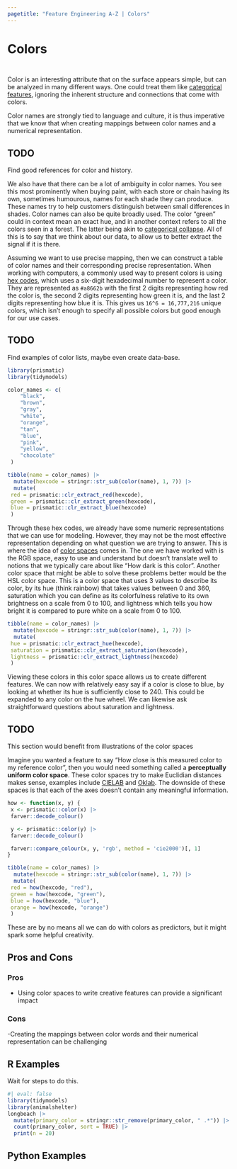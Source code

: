 ```yaml
---
pagetitle: "Feature Engineering A-Z | Colors"
---
```


# Colors {#sec-miscellaneous-color}

::: {style="visibility: hidden; height: 0px;"}
## Colors
:::

Color is an interesting attribute that on the surface appears simple,
but can be analyzed in many different ways.
One could treat them like [categorical features](categorical.qmd),
ignoring the inherent structure and connections that come with colors.

Color names are strongly tied to language and culture,
it is thus imperative that we know that when creating mappings between color names and a numerical representation.

::: callout-caution
# TODO

Find good references for color and history.
:::

We also have that there can be a lot of ambiguity in color names.
You see this most prominently when buying paint,
with each store or chain having its own,
sometimes humourous,
names for each shade they can produce.
These names try to help customers distinguish between small differences in shades.
Color names can also be quite broadly used.
The color "green" could in context mean an exact hue,
and in another context refers to all the colors seen in a forest.
The latter being akin to [categorical collapse](categorical-collapse.qmd).
All of this is to say that we think about our data,
to allow us to better extract the signal if it is there. 

Assuming we want to use precise mapping,
then we can construct a table of color names and their corresponding precise representation.
When working with computers,
a commonly used way to present colors is using [hex codes](https://en.wikipedia.org/wiki/Web_colors),
which uses a six-digit hexadecimal number to represent a color.
They are represented as `#a8662b` with the first 2 digits representing how red the color is, 
the second 2 digits representing how green it is,
and the last 2 digits representing how blue it is.
This gives us `16^6 = 16,777,216` unique colors, 
which isn't enough to specify all possible colors but good enough for our use cases.

::: callout-caution
# TODO

Find examples of color lists, maybe even create data-base.
:::

```r
library(prismatic)
library(tidymodels)

color_names <- c(
    "black",
    "brown",
    "gray",
    "white",
    "orange",
    "tan",
    "blue",
    "pink",
    "yellow",
    "chocolate"
 )

tibble(name = color_names) |>
  mutate(hexcode = stringr::str_sub(color(name), 1, 7)) |>
  mutate(
 red = prismatic::clr_extract_red(hexcode),
 green = prismatic::clr_extract_green(hexcode),
 blue = prismatic::clr_extract_blue(hexcode)
 )
```

Through these hex codes, we already have some numeric representations that we can use for modeling.
However, they may not be the most effective representation depending on what question we are trying to answer.
This is where the idea of [color spaces](https://developer.mozilla.org/en-US/docs/Glossary/Color_space) comes in.
The one we have worked with is the RGB space,
easy to use and understand but doesn't translate well to notions that we typically care about like "How dark is this color".
Another color space that might be able to solve these problems better would be the HSL color space.
This is a color space that uses 3 values to describe its color,
by its hue (think rainbow) that takes values between 0 and 360,
saturation which you can define as its colorfulness relative to its own brightness on a scale from 0 to 100,
and lightness which tells you how bright it is compared to pure white on a scale from 0 to 100.

```r
tibble(name = color_names) |>
  mutate(hexcode = stringr::str_sub(color(name), 1, 7)) |>
  mutate(
 hue = prismatic::clr_extract_hue(hexcode),
 saturation = prismatic::clr_extract_saturation(hexcode),
 lightness = prismatic::clr_extract_lightness(hexcode)
 )
```

Viewing these colors in this color space allows us to create different features.
We can now with relatively easy say if a color is close to blue,
by looking at whether its hue is sufficiently close to 240.
This could be expanded to any color on the hue wheel. 
We can likewise ask straightforward questions about saturation and lightness.

::: callout-caution
# TODO

This section would benefit from illustrations of the color spaces
:::

Imagine you wanted a feature to say "How close is this measured color to my reference color",
then you would need something called a **perceptually uniform color space**.
These color spaces try to make Euclidian distances makes sense,
examples include [CIELAB](https://en.wikipedia.org/wiki/CIELAB_color_space) and [Oklab](https://bottosson.github.io/posts/oklab/).
The downside of these spaces is that each of the axes doesn't contain any meaningful information.

```r
how <- function(x, y) {
 x <- prismatic::color(x) |>
 farver::decode_colour()

 y <- prismatic::color(y) |>
 farver::decode_colour()

 farver::compare_colour(x, y, 'rgb', method = 'cie2000')[, 1]
}

tibble(name = color_names) |>
  mutate(hexcode = stringr::str_sub(color(name), 1, 7)) |>
  mutate(
 red = how(hexcode, "red"),
 green = how(hexcode, "green"),
 blue = how(hexcode, "blue"),
 orange = how(hexcode, "orange")
 )
```

These are by no means all we can do with colors as predictors,
but it might spark some helpful creativity.

## Pros and Cons

### Pros

- Using color spaces to write creative features can provide a significant impact

### Cons

-Creating the mappings between color words and their numerical representation can be challenging

## R Examples

Wait for steps to do this.

```r
#| eval: false
library(tidymodels)
library(animalshelter)
longbeach |>
  mutate(primary_color = stringr::str_remove(primary_color, " .*")) |>
  count(primary_color, sort = TRUE) |>
  print(n = 20)
```

## Python Examples

